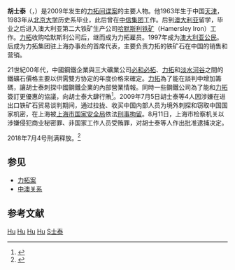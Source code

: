 {{Infobox Person
|name          = 胡士泰
|image         = 
|image_size    = 
|caption       = 
|birth_name    = 
|birth_date = {{birth year and age|1963}}
|birth_place   = {{PRC}}[[天津市|天津市]]
|resting_place_coordinates = 
|residence     = 
|nationality   = {{AUS}}
|other_names   =  
|known_for     = [[力拓案|力拓案]]主要人物
|education     =
|alma_mater    = [[北京大学|北京大学]]
|employer      = [[力拓集团|力拓集团]]（Rio Tinto）
|occupation    = 
|home_town     = 
|title         = 力拓集团驻上海办事处的首席代表
|salary        = 
|spouse        = [[朱莉·胡|朱莉·胡]]（Julie Hu）
}}
'''胡士泰'''（{{lang|en|Stern Hu}}，{{bd|1963年|catIdx=H}}）是2009年发生的[[力拓间谍案|力拓间谍案]]的主要人物。他1963年生于中国[[天津|天津]]，1983年从[[北京大学|北京大学]]历史系毕业，此后曾在[[中信集团|中信集团]]工作。后到[[澳大利亚|澳大利亚]]留学，毕业之后进入澳大利亚第二大铁矿生产公司[[哈默斯利铁矿|哈默斯利铁矿]]（Hamersley Iron）工作。[[力拓|力拓]]收购哈默斯利公司后，继而成为力拓雇员。1997年成为[[澳大利亚公民|澳大利亚公民]]。后成为力拓集团驻上海办事处的首席代表，主要负责力拓的铁矿石在中国的销售和营销。

21世紀00年代，中國鋼鐵企業與三大礦業公司[[必和必拓|必和必拓]]、[[力拓|力拓]]和[[淡水河谷|淡水河谷]]之間的鐵礦石價格主要以供需雙方协定的年度价格來確定。[[力拓|力拓]]為了能在談判中增加籌碼，讓胡士泰刺探中國鋼鐵企業的內部營業情報。同時一些鋼鐵公司為了能和[[力拓|力拓]]簽訂更優惠的協議，向胡士泰大肆行賄<ref>{{Cite web |url=http://www.nbd.com.cn/articles/2018-07-05/1232160.html |title=窃取商业机密，这个让中国损失7000亿的华裔商人，昨天出狱了 |access-date=2019-01-27 |archive-date=2019-09-14 |archive-url=https://web.archive.org/web/20190914141229/http://www.nbd.com.cn/articles/2018-07-05/1232160.html |dead-url=no }}</ref>。2009年7月5日胡士泰等4人因涉嫌在进出口铁矿石贸易谈判期间，通过拉拢、收买中国内部人员为境外刺探和窃取中国国家机密，在上海被[[上海市国家安全局|上海市国家安全局]]依法[[刑事拘留|刑事拘留]]。8月11日，上海市检察机关以涉嫌侵犯商业秘密罪、非国家工作人员受贿罪，对胡士泰等人作出批准逮捕决定。

2018年7月4号刑满释放。<ref>{{cite web |title=外交部证实澳大利亚商人胡士泰已于今日刑满释放_新闻中心_中国网 |url=http://news.china.com.cn/world/2018-07/04/content_54869260.htm |website=news.china.com.cn |language=zh |access-date=2018-07-25 |archive-date=2018-07-25 |archive-url=https://web.archive.org/web/20180725183922/http://news.china.com.cn/world/2018-07/04/content_54869260.htm |dead-url=no }}</ref>

==参见==
*[[力拓案|力拓案]]
*[[中澳关系|中澳关系]]

==参考文献==
{{reflist}}

[[Category:澳大利亚间谍|Hu]]
[[Category:澳大利亚华人|Hu]]
[[Category:北京大学校友|Hu]]
[[Category:天津人|Hu]]
[[Category:胡姓|S士泰]]